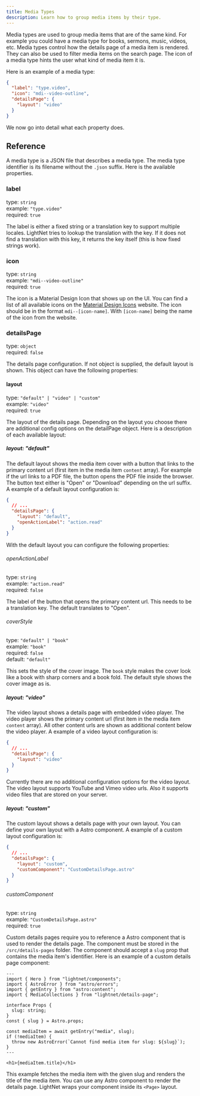 ```yaml
---
title: Media Types
description: Learn how to group media items by their type.
---
```


Media types are used to group media items that are of the same kind. For example you could have a media type for
books, sermons, music, videos, etc.
Media types control how the details page of a media item is rendered. They can also be used to filter media items on the search 
page. The icon of a media type hints the user what kind of media item it is.

Here is an example of a media type:

```json title="src/content/media-types/video.json"
{
  "label": "type.video",
  "icon": "mdi--video-outline",
  "detailsPage": {
    "layout": "video"
  }
}
```

We now go into detail what each property does.

## Reference

A media type is a JSON file that describes a media type. The media type identifier is its filename without the `.json` suffix. Here is the available properties.

### label

type: `string` \
example: `"type.video"` \
required: `true`

The label is either a fixed string or a translation key to support multiple locales. 
LightNet tries to lookup the translation with the key. If it does not find a translation with this key, it returns the key itself (this is how fixed strings work).

### icon

type: `string` \
example: `"mdi--video-outline"` \
required: `true`

The icon is a Material Design Icon that shows up on the UI. You can find a list of all available icons on the [Material Design Icons](https://pictogrammers.com/library/mdi/) website. The icon should be in the format `mdi--[icon-name]`. With
`[icon-name]` being the name of the icon from the website.

### detailsPage

type: `object` \
required: `false`

The details page configuration. If not object is supplied, the default layout is shown.
This object can have the following properties:

#### layout

type: `"default" | "video" | "custom"` \
example: `"video"` \
required: `true`

The layout of the details page. Depending on the layout you choose there are additional config options
on the detailPage object. Here is a description of each available layout:

##### layout: "default"

The default layout shows the media item cover with a button that links to the primary content url (first item
in the media item `content` array). For example if the url links to a PDF file, the button opens the PDF file inside the browser. 
The button text either is "Open" or "Download" depending on the url suffix. A example of a default layout configuration is:

```json
{
  // ...
  "detailsPage": {
    "layout": "default",
    "openActionLabel": "action.read"
  }
}
```

With the default layout you can configure the following properties:

###### openActionLabel

type: `string` \
example: `"action.read"` \
required: `false`

The label of the button that opens the primary content url. This needs to be a translation key. The default translates to "Open".

###### coverStyle

type: `"default" | "book"` \
example: `"book"` \
required: `false` \
default: `"default"`

This sets the style of the cover image. The `book` style makes the cover look like a book with sharp corners and a book fold. The default style shows the cover image as is.

##### layout: "video"

The video layout shows a details page with embedded video player. The video player shows the primary content url (first item in the media item `content` array). 
All other content urls are shown as additional content below the video player. A example of a video layout configuration is:

```json
{
  // ...
  "detailsPage": {
    "layout": "video"
  }
}
```

Currently there are no additional configuration options for the video layout. The video layout supports YouTube and Vimeo video urls. Also it supports video files that are stored on your server.

##### layout: "custom"

The custom layout shows a details page with your own layout. You can define your own layout with a Astro component. A example of a custom layout configuration is:

```json
{
  // ...
  "detailsPage": {
    "layout": "custom",
    "customComponent": "CustomDetailsPage.astro"
  }
}
```

###### customComponent

type: `string` \
example: `"CustomDetailsPage.astro"` \
required: `true`

Custom details pages require you to reference a Astro component that is used to render the details page. 
The component must be stored in the `/src/details-pages` folder. 
The component should accept a `slug` prop that contains the media item's identifier. Here is an example of a custom details page component:

```astro title="src/details-pages/CustomDetailsPage.astro"
---
import { Hero } from "lightnet/components";
import { AstroError } from "astro/errors";
import { getEntry } from "astro:content";
import { MediaCollections } from "lightnet/details-page";

interface Props {
  slug: string;
}
const { slug } = Astro.props;

const mediaItem = await getEntry("media", slug);
if (!mediaItem) {
  throw new AstroError(`Cannot find media item for slug: ${slug}`);
}
---

<h1>{mediaItem.title}</h1>
```

This example fetches the media item with the given slug and renders the title of the media item. You can use any Astro component to render the details page. 
LightNet wraps your component inside its `<Page>` layout.
